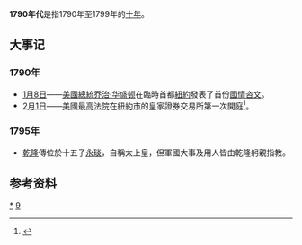 
{{DecadeTOC|1790}}
	
'''1790年代'''是指1790年至1799年的[[年代|十年]]。

== 大事记 ==
===1790年===
*[[1月8日|1月8日]]——[[美國總統|美國總統]][[乔治·华盛顿|乔治·华盛顿]]在臨時首都[[紐約|紐約]]發表了首份[[國情咨文|國情咨文]]。
*[[2月1日|2月1日]]——[[美國最高法院|美國最高法院]]在[[紐約市|紐約市]]的皇家證券交易所第一次開庭<ref name="overview">{{cite web|url={{SCOTUS URL|about/briefoverview.pdf}} |title=A Brief Overview of the Supreme Court|format=PDF|publisher=美国最高法院|accessdate=2016-06-21|language=en}}</ref>。
===1795年===
*[[乾隆|乾隆]]傳位於十五子[[永琰|永琰]]，自稱太上皇，但軍國大事及用人皆由乾隆躬親指教。

{{世紀|18}}
== 参考资料 ==
{{reflist}}
[[Category:1790年代|*]]
[[Category:18世纪各年代|9]]